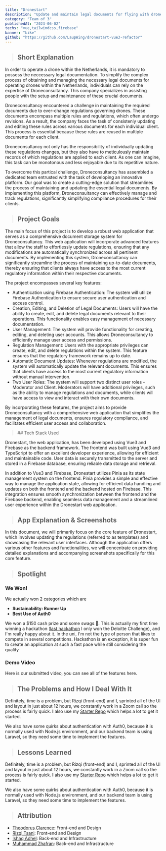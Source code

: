 ```yaml
---
title: "Dronestart"
description: "Update and maintain legal documents for flying with drones. Built for droneconsultancy"
category: "Team of 3"
publishedAt: "2023-06-02"
techs: "vue,tailwindcss,firebase"
banner: "bike"
github: "https://github.com/LaupWing/dronestart-vue3-refactor"
---
```


> ## Short Explanation

In order to operate a drone within the Netherlands, it is mandatory to possess the neccessary legal documentation. To simplify the complex process of obtaining and managing the necessary legal documents for operating drones within the Netherlands, individuals can rely on the expertise of Droneconsultancy. This company specializes in assisting people with the setup and maintenance of these crucial documents.

Droneconsultancy encountered a challenge in maintaining the required documents due to ever-change regulations governing drones. These documents encompass multiple rules and regulations, which often undergo revisions. As a result, the company faces the task of consistenly updating and editing these rules across various documents for each individual client. This process is essential because these rules are reused in multiple documents for each client. 

Droneconsultancy not only has the responsibility of individually updating these regulations changes, but they also have to meticulously maintain records of which regulations are applied to each client. As one can imagine, this task can be monotonous and less enjoyable due to its repetitive nature.

To overcome this partical challenge, Droneconsultancy has assembled a dedicated team entrusted with the task of developing an innovative platform. Our goal was to create a cutting-edge solution that streamlines the process of maintaining and updating the essential legal documents. By implementing this platform, Droneconsultancy can effectively manage and track regulations, significantly simplifying compliance procedures for their clients.

> ## Project Goals

The main focus of this project is to develop a robust web application that serves as a comprehensive document storage system for Droneconsultancy. This web application will incorporate advanced features that allow the staff to effortlessly update regulations, ensuring that any modifications are automatically synchronized across all pertinent documents. By implementing this system, Droneconsultancy can significantly streamline the process of maintaining up-to-date documents, thereby ensuring that clients always have access to the most current regulatory information within their respective documents.


The project encompasses several key features:

- Authentication using Firebase Authentication: The system will utilize Firebase Authentication to ensure secure user authentication and access control.
- Creation, Editing, and Deletion of Legal Documents: Users will have the ability to create, edit, and delete legal documents relevant to their operations. This functionality enables easy management of necessary documentation.
- User Management: The system will provide functionality for creating, editing, and deleting user accounts. This allows Droneconsultancy to efficiently manage user access and permissions.
- Regulation Management: Users with the appropriate privileges can create, edit, and delete regulations within the system. This feature ensures that the regulatory framework remains up to date.
- Automatic Document Updates: Whenever regulations are modified, the system will automatically update the relevant documents. This ensures that clients have access to the most current regulatory information without manual intervention.
- Two User Roles: The system will support two distinct user roles - Moderator and Client. Moderators will have additional privileges, such as the ability to manage regulations and documents, while clients will have access to view and interact with their own documents.

By incorporating these features, the project aims to provide Droneconsultancy with a comprehensive web application that simplifies the management of legal documents, ensures regulatory compliance, and facilitates efficient user access and collaboration.

<blockquote className='with-icons'>
  ## Tech Stack Used
  <div className='not-prose mt-2'>
    <TechIcons techs={['nextjs', 'tailwindcss', 'swr']} />
  </div>
</blockquote>

Dronestart, the web application, has been developed using Vue3 and Firebase as the backend framework. The frontend was built using Vue3 and TypeScript to offer an excellent developer experience, allowing for efficient and maintainable code. User data is securely transmitted to the server and stored in a Firebase database, ensuring reliable data storage and retrieval. 

In addition to Vue3 and Firebase, Dronestart utilizes Pinia as its state management system on the frontend. Pinia provides a simple and effective way to manage the application state, allowing for efficient data handling and updates on both the frontend and the backend hosted on Firebase. This integration ensures smooth synchronization between the frontend and the Firebase backend, enabling seamless data management and a streamlined user experience within the Dronestart web application.

> ## App Explanation & Screenshots
In this document, we will primarily focus on the core feature of Dronestart, which involves updating the regulations (referred to as templates) and showcasing the relevant user interfaces. Although the application offers various other features and functionalities, we will concentrate on providing detailed explanations and accompanying screenshots specifically for this core feature.

<SplitImage>
  <Split>
    <CloudinaryImage
      mdx
      className='!mb-0'
      publicId='samples/bike'
      alt='landing-page'
      width={800}
      height={426}
    />
    <CloudinaryImage
      mdx
      publicId='samples/bike'
      alt='login'
      width={800}
      height={424}
    />
    <CloudinaryImage
      mdx
      publicId='samples/bike'
      alt='join'
      width={800}
      height={424}
    />
    <CloudinaryImage
      mdx
      publicId='samples/bike'
      alt='myevents'
      width={1439}
      height={767}
    />
  </Split>
  <Split>
    <CloudinaryImage
      mdx
      className='!mb-0'
      publicId='samples/bike'
      alt='events-page'
      width={800}
      height={397}
    />
    <CloudinaryImage
      mdx
      publicId='samples/bike'
      alt='filter'
      width={800}
      height={427}
    />
    <CloudinaryImage
      mdx
      publicId='samples/bike'
      alt='post-activity'
      width={800}
      height={425}
    />
    <CloudinaryImage
      mdx
      publicId='samples/bike'
      alt='leaderboard'
      width={1441}
      height={765}
    />
  </Split>
</SplitImage>

> ## Spotlight

### We Won!

<SplitImage>
  <Split>
    <CloudinaryImage
      mdx
      publicId='samples/bike'
      alt='winner-runnerup'
      width={1920}
      height={1080}
    />
  </Split>
  <Split>
    <CloudinaryImage
      mdx
      publicId='samples/bike'
      alt='winner-auth0'
      width={1920}
      height={1080}
    />
  </Split>
</SplitImage>

We actually won 2 categories which are

- **Sustainability: Runner Up**
- **Best Use of Auth0**

We won a $150 cash prize and some swags 🤑. This is actually my first time winning a hackathon ([last hackathon](https://theodorusclarence.com/projects/love4heroes) I only won the Deloitte Challenge), and I'm really happy about it. In the uni, I'm not the type of person that likes to compete in several competitions. Hackathon is an exception, it is super fun to create an application at such a fast pace while still considering the quality

### Demo Video

Here is our submitted video, you can see all of the features here.

<LiteYouTubeEmbed
  id='YeefWeSYLUQ'
  poster='maxresdefault'
  title='Demo Video'
  noCookie={true}
/>

> ## The Problems and How I Deal With It

Definitely, time is a problem, but Rizqi (front-end) and I, sprinted all of the UI and layout in just about 12 hours, we constantly work in a Zoom call so the process is fairly quick. I also use my [Starter Repo](https://github.com/theodorusclarence/ts-nextjs-tailwind-starter) which helps a lot to get it started.

We also have some quirks about authentication with Auth0, because it is normally used with Node.js environment, and our backend team is using Laravel, so they need some time to implement the features.

> ## Lessons Learned

Definitely, time is a problem, but Rizqi (front-end) and I, sprinted all of the UI and layout in just about 12 hours, we constantly work in a Zoom call so the process is fairly quick. I also use my [Starter Repo](https://github.com/theodorusclarence/ts-nextjs-tailwind-starter) which helps a lot to get it started.

We also have some quirks about authentication with Auth0, because it is normally used with Node.js environment, and our backend team is using Laravel, so they need some time to implement the features.

> ## Attribution

- [Theodorus Clarence](https://github.com/theodorusclarence): Front-end and Design
- [Rizqi Tsani](https://github.com/rizqitsani): Front-end and Design
- [Ishaq Adhel](https://github.com/ishaqadhel): Back-end and Infrastructure
- [Muhammad Zhafran](https://github.com/franszhafran): Back-end and Infrastructure